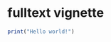 <!--
%\VignetteEngine{knitr::knitr}
%\VignetteIndexEntry{An introduction to the fulltext package}
%\VignetteEncoding{UTF-8}
-->

# fulltext vignette

```r
print("Hello world!")
```
